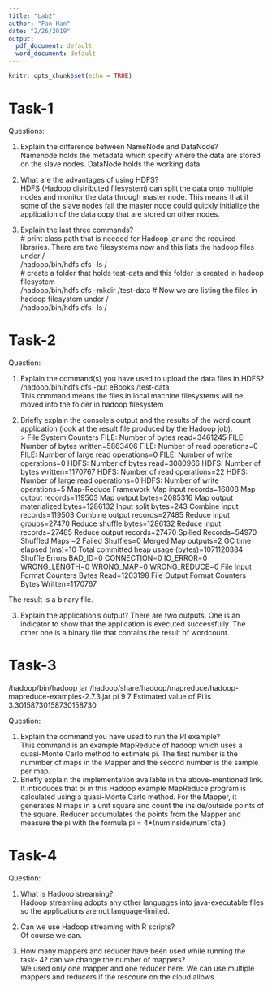 ```yaml
---
title: "Lab2"
author: "Fan Han"
date: "2/26/2019"
output:
  pdf_document: default
  word_document: default
---
```


```r
knitr::opts_chunk$set(echo = TRUE)
```

# Task-1
Questions:  

1. Explain the difference between NameNode and DataNode?  
Namenode holds the metadata which specify where the data are stored on the slave nodes. DataNode holds the working data  

2. What are the advantages of using HDFS?  
HDFS (Hadoop distributed filesystem) can split the data onto multiple nodes and monitor the data through master node. This  means that if some of the slave nodes fail the master node could quickly initialize the application of the data copy that are stored on other nodes.  

3. Explain the last three commands?  
\# print class path that is needed for Hadoop jar and the required libraries. There are two filesystems now and this lists the hadoop files under /  
/hadoop/bin/hdfs dfs –ls /  
 \# create a folder that holds test-data and this folder is created in hadoop   filesystem  
/hadoop/bin/hdfs dfs –mkdir /test-data
\# Now we are listing the files in hadoop filesystem under /  
/hadoop/bin/hdfs dfs –ls /

# Task-2
Question:  

1. Explain the command(s) you have used to upload the data files in HDFS?  
/hadoop/bin/hdfs dfs -put eBooks /test-data  
This command means the files in local machine filesystems will be moved into the folder in hadoop filesystem  

2. Briefly explain the console’s output and the results of the word count
application (look at the result file produced by the Hadoop job).  
>  File System Counters
		FILE: Number of bytes read=3461245
		FILE: Number of bytes written=5863406
		FILE: Number of read operations=0
		FILE: Number of large read operations=0
		FILE: Number of write operations=0
		HDFS: Number of bytes read=3080966
		HDFS: Number of bytes written=1170767
		HDFS: Number of read operations=22
		HDFS: Number of large read operations=0
		HDFS: Number of write operations=5
	Map-Reduce Framework
		Map input records=16808
		Map output records=119503
		Map output bytes=2085316
		Map output materialized bytes=1286132
		Input split bytes=243
		Combine input records=119503
		Combine output records=27485
		Reduce input groups=27470
		Reduce shuffle bytes=1286132
		Reduce input records=27485
		Reduce output records=27470
		Spilled Records=54970
		Shuffled Maps =2
		Failed Shuffles=0
		Merged Map outputs=2
		GC time elapsed (ms)=10
		Total committed heap usage (bytes)=1071120384
	Shuffle Errors
		BAD_ID=0
		CONNECTION=0
		IO_ERROR=0
		WRONG_LENGTH=0
		WRONG_MAP=0
		WRONG_REDUCE=0
	File Input Format Counters
		Bytes Read=1203198
	File Output Format Counters
		Bytes Written=1170767  

The result is a binary file.  

3. Explain the application’s output? 
There are two outputs. One is an indicator to show that the application is executed successfully. The other one is a binary file that contains the result of wordcount.  

# Task-3
/hadoop/bin/hadoop jar /hadoop/share/hadoop/mapreduce/hadoop-mapreduce-examples-2.7.3.jar pi 9 7
Estimated value of Pi is 3.30158730158730158730  

Question:  

1. Explain the command you have used to run the PI example?  
This command is an example MapReduce of hadoop which uses a quasi-Monte Carlo method to estimate pi. The first number is the nummber of maps in the Mapper and the second number is the sample per map.  
2. Briefly explain the implementation available in the above-mentioned link.  
It introduces that pi in this Hadoop example MapReduce program is calculated using a quasi-Monte Carlo method. For the Mapper, it generates N maps in a unit square and count the inside/outside points of the square. Reducer accumulates the points from the Mapper and measure the pi with the formula pi = 4*(numInside/numTotal)  

# Task-4
Question:  

1. What is Hadoop streaming?  
Hadoop streaming adopts any other languages into java-executable files so the applications are not language-limited.  

2. Can we use Hadoop streaming with R scripts?  
Of course we can.  

3. How many mappers and reducer have been used while running the task-
4? can we change the number of mappers?  
We used only one mapper and one reducer here. We can use multiple mappers and reducers if the rescoure on the cloud allows.